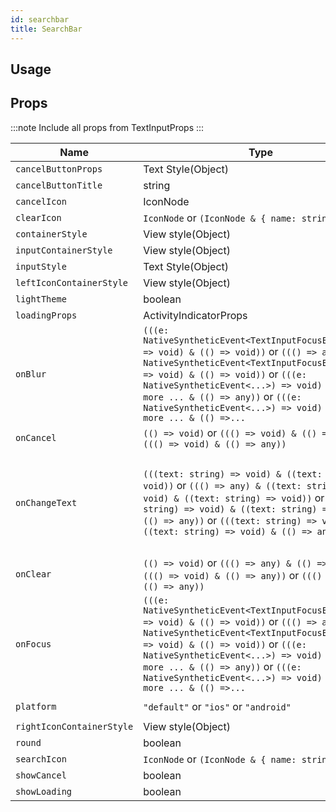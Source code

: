 ```yaml
---
id: searchbar
title: SearchBar
---
```



## Usage

<Usage />

## Props

:::note
Include all props from TextInputProps
:::

<div class='table-responsive'>

| Name                      | Type                                                                                                                                                                                                                                                                                                                                        | Default              | Description                                                                                                               |
| ------------------------- | ------------------------------------------------------------------------------------------------------------------------------------------------------------------------------------------------------------------------------------------------------------------------------------------------------------------------------------------- | -------------------- | ------------------------------------------------------------------------------------------------------------------------- |
| `cancelButtonProps`       | Text Style(Object)                                                                                                                                                                                                                                                                                                                          |                      |                                                                                                                           |
| `cancelButtonTitle`       | string                                                                                                                                                                                                                                                                                                                                      |                      |                                                                                                                           |
| `cancelIcon`              | IconNode                                                                                                                                                                                                                                                                                                                                    |                      |                                                                                                                           |
| `clearIcon`               | `IconNode` or `(IconNode & { name: string; })`                                                                                                                                                                                                                                                                                              |                      |                                                                                                                           |
| `containerStyle`          | View style(Object)                                                                                                                                                                                                                                                                                                                          |                      |                                                                                                                           |
| `inputContainerStyle`     | View style(Object)                                                                                                                                                                                                                                                                                                                          |                      |                                                                                                                           |
| `inputStyle`              | Text Style(Object)                                                                                                                                                                                                                                                                                                                          |                      |                                                                                                                           |
| `leftIconContainerStyle`  | View style(Object)                                                                                                                                                                                                                                                                                                                          |                      |                                                                                                                           |
| `lightTheme`              | boolean                                                                                                                                                                                                                                                                                                                                     |                      |                                                                                                                           |
| `loadingProps`            | ActivityIndicatorProps                                                                                                                                                                                                                                                                                                                      |                      |                                                                                                                           |
| `onBlur`                  | `(((e: NativeSyntheticEvent<TextInputFocusEventData>) => void) & (() => void))` or `((() => any) & ((e: NativeSyntheticEvent<TextInputFocusEventData>) => void) & (() => void))` or `(((e: NativeSyntheticEvent<...>) => void) & ... 1 more ... & (() => any))` or `(((e: NativeSyntheticEvent<...>) => void) & ... 1 more ... & (() =>...` |                      | Callback that is called when the text input is blurred                                                                    |
| `onCancel`                | `(() => void)` or `((() => void) & (() => any))` or `((() => void) & (() => any))`                                                                                                                                                                                                                                                          |                      |                                                                                                                           |
| `onChangeText`            | `(((text: string) => void) & ((text: string) => void))` or `((() => any) & ((text: string) => void) & ((text: string) => void))` or `(((text: string) => void) & ((text: string) => void) & (() => any))` or `(((text: string) => void) & ((text: string) => void) & (() => any))`                                                          |                      | Callback that is called when the text input's text changes.Changed text is passed as an argument to the callback handler. |
| `onClear`                 | `(() => void)` or `((() => any) & (() => void))` or `((() => void) & (() => any))` or `((() => void) & (() => any))`                                                                                                                                                                                                                        |                      |                                                                                                                           |
| `onFocus`                 | `(((e: NativeSyntheticEvent<TextInputFocusEventData>) => void) & (() => void))` or `((() => any) & ((e: NativeSyntheticEvent<TextInputFocusEventData>) => void) & (() => void))` or `(((e: NativeSyntheticEvent<...>) => void) & ... 1 more ... & (() => any))` or `(((e: NativeSyntheticEvent<...>) => void) & ... 1 more ... & (() =>...` |                      | Callback that is called when the text input is focused                                                                    |
| `platform`                | `"default"` or `"ios"` or `"android"`                                                                                                                                                                                                                                                                                                       | `'default' as const` |                                                                                                                           |
| `rightIconContainerStyle` | View style(Object)                                                                                                                                                                                                                                                                                                                          |                      |                                                                                                                           |
| `round`                   | boolean                                                                                                                                                                                                                                                                                                                                     |                      |                                                                                                                           |
| `searchIcon`              | `IconNode` or `(IconNode & { name: string; })`                                                                                                                                                                                                                                                                                              |                      |                                                                                                                           |
| `showCancel`              | boolean                                                                                                                                                                                                                                                                                                                                     |                      |                                                                                                                           |
| `showLoading`             | boolean                                                                                                                                                                                                                                                                                                                                     |                      |                                                                                                                           |

</div>
